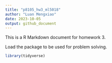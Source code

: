 ```yaml
---
title: "p8105_hw3_ml5018"
author: "Luan Mengxiao"
date: 2023-10-05
output: github_document
---
```


This is a R Markdown document for homework 3.

Load the package to be used for problem solving.

```r
library(tidyverse)
```

